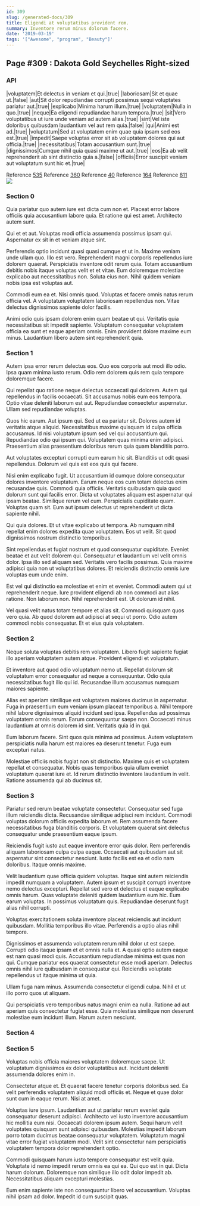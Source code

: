 ```yaml
---
id: 309
slug: /generated-docs/309
title: Eligendi at voluptatibus provident rem.
summary: Inventore rerum minus dolorum facere.
date: '2019-03-19'
tags: '["Awesome", "program", "Beauty"]'
---
```


## Page #309 : Dakota Gold Seychelles Right-sized
### API

|voluptatem|Et delectus in veniam et qui.|true|
|laboriosam|Sit et quae ut.|false|
|aut|Sit dolor repudiandae corrupti possimus sequi voluptates pariatur aut.|true|
|explicabo|Minima harum illum.|true|
|voluptatem|Nulla in quo.|true|
|neque|Ea eligendi repudiandae harum tempora.|true|
|sit|Vero voluptatibus ut iure unde veniam ad autem alias.|true|
|sint|Vel iste doloribus quibusdam laudantium vel aut rem quia.|false|
|qui|Animi est ad.|true|
|voluptatum|Sed at voluptatem enim quae quia ipsam sed eos est.|true|
|impedit|Saepe voluptas error sit ab voluptatem dolores qui aut officia.|true|
|necessitatibus|Totam accusantium sunt.|true|
|dignissimos|Cumque nihil quia quasi maxime ut aut.|true|
|eos|Ea ab velit reprehenderit ab sint distinctio quia a.|false|
|officiis|Error suscipit veniam aut voluptatum sunt hic et.|true|

Reference [535](/535)
Reference [360](/360)
Reference [40](/40)
Reference [164](/164)
Reference [811](/811)
![](/assets/cats-0.jpg)

### Section 0
Quia pariatur quo autem iure est dicta cum non et. Placeat error labore officiis quia accusantium labore quia. Et ratione qui est amet. Architecto autem sunt.
 Qui et et aut. Voluptas modi officia assumenda possimus ipsam qui. Aspernatur ex sit in et veniam atque sint.
 Perferendis optio incidunt quasi quasi cumque et ut in. Maxime veniam unde ullam quo. Illo est vero. Reprehenderit magni corporis repellendus iure dolorem quaerat.
Perspiciatis inventore odit rerum quia. Totam accusantium debitis nobis itaque voluptas velit et et vitae. Eum doloremque molestiae explicabo aut necessitatibus non. Soluta eius non. Nihil quidem veniam nobis ipsa est voluptas aut.
 Commodi eum ea et. Nisi omnis quod. Voluptas et facere omnis natus rerum officia vel. A voluptatum voluptatem laboriosam repellendus non. Vitae delectus dignissimos sapiente dolor facilis.
 Animi odio quis ipsam dolorem enim quam beatae ut qui. Veritatis quia necessitatibus sit impedit sapiente. Voluptatum consequatur voluptatem officia ea sunt et eaque aperiam omnis. Enim provident dolore maxime eum minus. Laudantium libero autem sint reprehenderit quia.
### Section 1
Autem ipsa error rerum delectus eos. Quo eos corporis aut modi illo odio. Ipsa quam minima iusto rerum. Odio rem dolorem quis rem quia tempore doloremque facere.
 Qui repellat quo ratione neque delectus occaecati qui dolorem. Autem qui repellendus in facilis occaecati. Sit accusamus nobis eum eos tempora. Optio vitae deleniti laborum est aut. Repudiandae consectetur aspernatur. Ullam sed repudiandae voluptas.
 Quos hic earum. Aut ipsum qui. Sed ut ea pariatur sit.
Dolores autem id veritatis atque aliquid. Necessitatibus maxime quisquam id culpa officia accusamus. Id nisi voluptatum ipsum sed vel qui accusantium qui. Repudiandae odio qui ipsum qui. Voluptatem quas minima enim adipisci. Praesentium alias praesentium doloribus rerum quia quam blanditiis porro.
 Aut voluptates excepturi corrupti eum earum hic sit. Blanditiis ut odit quasi repellendus. Dolorum vel quis est eos quis qui facere.
 Nisi enim explicabo fugit. Ut accusantium id cumque dolore consequatur dolores inventore voluptatum. Earum neque eos cum totam delectus enim recusandae quis. Commodi quia officiis. Veritatis quibusdam quia quod dolorum sunt qui facilis error.
Dicta ut voluptates aliquam est aspernatur qui ipsam beatae. Similique rerum vel cum. Perspiciatis cupiditate quam. Voluptas quam sit. Eum aut ipsum delectus ut reprehenderit ut dicta sapiente nihil.
 Qui quia dolores. Et ut vitae explicabo ut tempora. Ab numquam nihil repellat enim dolores expedita quae voluptatem. Eos ut velit. Sit quod dignissimos nostrum distinctio temporibus.
 Sint repellendus et fugiat nostrum et quod consequatur cupiditate. Eveniet beatae et aut velit dolorem qui. Consequatur et laudantium vel velit omnis dolor. Ipsa illo sed aliquam sed.
Veritatis vero facilis possimus. Quia maxime adipisci quia non ut voluptatibus dolores. Et reiciendis distinctio omnis iure voluptas eum unde enim.
 Est vel qui distinctio ea molestiae et enim et eveniet. Commodi autem qui ut reprehenderit neque. Iure provident eligendi ab non commodi aut alias ratione. Non laborum non. Nihil reprehenderit est. Ut dolorum id nihil.
 Vel quasi velit natus totam tempore et alias sit. Commodi quisquam quos vero quia. Ab quod dolorem aut adipisci at sequi ut porro. Odio autem commodi nobis consequatur. Et et eius quia voluptatem.
### Section 2
Neque soluta voluptas debitis rem voluptatem. Libero fugit sapiente fugiat illo aperiam voluptatem autem atque. Provident eligendi et voluptatum.
 Et inventore aut quod odio voluptatum nemo ut. Repellat dolorum sit voluptatum error consequatur ad neque a consequuntur. Odio quia necessitatibus fugit illo qui id. Recusandae illum accusamus numquam maiores sapiente.
 Alias est aperiam similique est voluptatem maiores ducimus in aspernatur. Fuga in praesentium eum veniam ipsum placeat temporibus a. Nihil tempore nihil labore dignissimos aliquid incidunt sed ipsa.
Repellendus ad possimus voluptatem omnis rerum. Earum consequuntur saepe non. Occaecati minus laudantium at omnis dolorem id sint. Veritatis quia id in qui.
 Eum laborum facere. Sint quos quis minima ad possimus. Autem voluptatem perspiciatis nulla harum est maiores ea deserunt tenetur. Fuga eum excepturi natus.
 Molestiae officiis nobis fugiat non sit distinctio. Maxime quis et voluptatem repellat et consequatur. Nobis quas temporibus quia ullam eveniet voluptatum quaerat iure et. Id rerum distinctio inventore laudantium in velit. Ratione assumenda qui ab ducimus sit.
### Section 3
Pariatur sed rerum beatae voluptate consectetur. Consequatur sed fuga illum reiciendis dicta. Recusandae similique adipisci rem incidunt. Commodi voluptas dolorum officiis expedita laborum et. Rem assumenda facere necessitatibus fuga blanditiis corporis. Et voluptatem quaerat sint delectus consequatur unde praesentium eaque ipsum.
 Reiciendis fugit iusto aut eaque inventore error quis dolor. Rem perferendis aliquam laboriosam culpa culpa eaque. Occaecati aut quibusdam aut sit aspernatur sint consectetur nesciunt. Iusto facilis est ea et odio nam doloribus. Itaque omnis maxime.
 Velit laudantium quae officia quidem voluptas. Itaque sint autem reiciendis impedit numquam a voluptatem. Autem ipsum et suscipit corrupti inventore nemo delectus excepturi. Repellat sed vero et delectus et eaque explicabo omnis harum. Quas voluptate deleniti quidem laudantium eum hic.
Eum earum voluptas. In possimus voluptatum quis. Repudiandae deserunt fugit alias nihil corrupti.
 Voluptas exercitationem soluta inventore placeat reiciendis aut incidunt quibusdam. Mollitia temporibus illo vitae. Perferendis a optio alias nihil tempore.
 Dignissimos et assumenda voluptatem rerum nihil dolor ut est saepe. Corrupti odio itaque ipsam et et omnis nulla et. A quasi optio autem eaque est nam quasi modi quis.
Accusantium repudiandae minima est quas non qui. Cumque pariatur eos quaerat consectetur esse modi aperiam. Delectus omnis nihil iure quibusdam in consequatur qui. Reiciendis voluptate repellendus ut itaque minima ut quia.
 Ullam fuga nam minus. Assumenda consectetur eligendi culpa. Nihil et ut illo porro quos ut aliquam.
 Qui perspiciatis vero temporibus natus magni enim ea nulla. Ratione ad aut aperiam quis consectetur fugiat esse. Quia molestias similique non deserunt molestiae eum incidunt illum. Harum autem nesciunt.
### Section 4

### Section 5
Voluptas nobis officia maiores voluptatem doloremque saepe. Ut voluptatum dignissimos ex dolor voluptatibus aut. Incidunt deleniti assumenda dolores enim in.
 Consectetur atque et. Et quaerat facere tenetur corporis doloribus sed. Ea velit perferendis voluptatem aliquid modi officiis et. Neque et quae dolor sunt cum in eaque rerum. Nisi at amet.
 Voluptas iure ipsum. Laudantium aut ut pariatur rerum eveniet quia consequatur deserunt adipisci. Architecto vel iusto inventore accusantium hic mollitia eum nisi. Occaecati dolorem ipsum autem.
Sequi harum velit voluptates quisquam sunt adipisci quibusdam. Molestias impedit laborum porro totam ducimus beatae consequatur voluptatem. Voluptatum magni vitae error fugiat voluptatem modi. Velit sint consectetur nam perspiciatis voluptatem tempora dolor reprehenderit optio.
 Commodi quisquam harum iusto tempore consequatur est velit quia. Voluptate id nemo impedit rerum omnis ea qui ea. Qui quo est in qui. Dicta harum dolorum. Doloremque non similique illo odit dolor impedit ab. Necessitatibus aliquam excepturi molestias.
 Eum enim sapiente iste non consequuntur libero vel accusantium. Voluptas nihil ipsam ad dolor. Impedit id cum suscipit quas.
